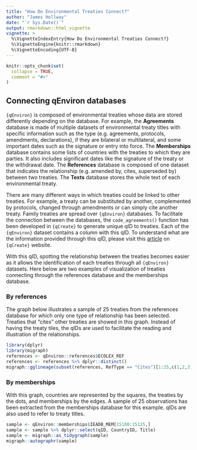 ```yaml
---
title: "How Do Environmental Treaties Connect?"
author: "James Hollway"
date: "`r Sys.Date()`"
output: rmarkdown::html_vignette
vignette: >
  %\VignetteIndexEntry{How Do Environmental Treaties Connect?}
  %\VignetteEngine{knitr::rmarkdown}
  %\VignetteEncoding{UTF-8}
---
```


```r
knitr::opts_chunk$set(
  collapse = TRUE,
  comment = "#>"
)
```

## Connecting qEnviron databases

 `{qEnviron}` is composed of environmental treaties whose data are stored differently depending on the database. For example, the **Agreements** database is made of multiple datasets of environmental treaty titles with specific information such as the type (e.g. agreements, protocols, amendments, declarations), if they are bilateral or multilateral, and some important dates such as the signature or entry into force. The **Memberships** database contains some lists of countries with the treaties to which they are parties. It also includes significant dates like the signature of the treaty or the withdrawal date. The **References** database is composed of one dataset that indicates the relationship (e.g. amended by, cites, superseded by) between two treaties. The **Texts** database stores the whole text of each environmental treaty.

There are many different ways in which treaties could be linked to other treaties. For example, a treaty can be substituted by another, complemented by protocols, changed through amendments or can simply cite another treaty. Family treaties are spread over `{qEnviron}` databases. To facilitate the connection between the databases, the `code_agreements()` function has been developed in `{qCreate}` to generate unique qID to treaties. Each of the `{qEnviron}` dataset contains a column with this qID. To understand what are the information provided through this qID, please visit this [article](https://globalgov.github.io/qCreate/articles/agreements.html) on `{qCreate}` website.

With this qID, spotting the relationship between the treaties becomes easier as it allows the identification of each treaties through all `{qEnviron}` datasets. Here below are two examples of visualization of treaties connecting through the references database and the memberships database.

### By references

The graph below illustrates a sample of 25 treaties from the references database for which only one type of relationship has been selected. Treaties that "cites" other treaties are showed in this graph. Instead of having the treaty tiles, the qIDs are used to facilitate the reading and illustration of the relationships.

```r
library(dplyr)
library(migraph)
references <- qEnviron::references$ECOLEX_REF
references <- references %>% dplyr::distinct()
migraph::gglineage(subset(references, RefType == "Cites")[1:25,c(1,2,3)])
```


### By memberships

With this graph, countries are represented by the squares, the treaties by the dots, and memberships by the edges. A sample of 25 observations has been extracted from the memberships database for this example. qIDs are also used to refer to treaty titles. 

```r
sample <- qEnviron::memberships$IEADB_MEM[15100:15125,]
sample <- sample %>% dplyr::select(qID, CountryID, Title)
sample <- migraph::as_tidygraph(sample)
migraph::autographr(sample)
```
